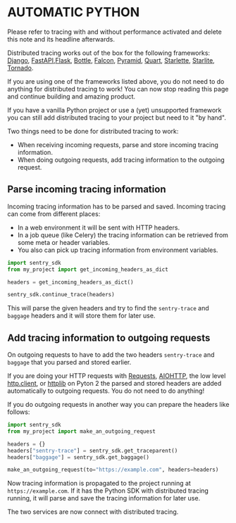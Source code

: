 # AUTOMATIC PYTHON

<Note>
Please refer to tracing with and without performance activated and delete this note and its headline afterwards.
</Note>


Distributed tracing works out of the box for the following frameworks: [Django](/platforms/python/guides/django/distributed-tracing/instrumentation/automatic-instrumentation/), [FastAPI](/platforms/python/guides/fastapi/distributed-tracing/instrumentation/automatic-instrumentation/),[Flask](/platforms/python/guides/flask/distributed-tracing/instrumentation/automatic-instrumentation/), [Bottle](/platforms/python/guides/bottle/distributed-tracing/instrumentation/automatic-instrumentation/), [Falcon](/platforms/python/guides/falcon/distributed-tracing/instrumentation/automatic-instrumentation/), [Pyramid](/platforms/python/guides/pyramid/distributed-tracing/instrumentation/automatic-instrumentation/), [Quart](/platforms/python/guides/quart/distributed-tracing/instrumentation/automatic-instrumentation/), [Starlette](/platforms/python/guides/starlette/distributed-tracing/instrumentation/automatic-instrumentation/), [Starlite](/platforms/python/guides/starlite/distributed-tracing/instrumentation/automatic-instrumentation/), [Tornado](/platforms/python/guides/tornado/distributed-tracing/instrumentation/automatic-instrumentation/).

If you are using one of the frameworks listed above, you do not need to do anything for distributed tracing to work! You can now stop reading this page and continue building and amazing product.

If you have a vanilla Python project or use a (yet) unsupported framework you can still add distributed tracing to your project but need to it "by hand".

Two things need to be done for distributed tracing to work:

- When receiving incoming requests, parse and store incoming tracing information.
- When doing outgoing requests, add tracing information to the outgoing request.

## Parse incoming tracing information

Incoming tracing information has to be parsed and saved.
Incoming tracing can come from different places:

- In a web environment it will be sent with HTTP headers.
- In a job queue (like Celery) the tracing information can be retrieved from some meta or header variables.
- You also can pick up tracing information from environment variables.

```python
import sentry_sdk
from my_project import get_incoming_headers_as_dict

headers = get_incoming_headers_as_dict()

sentry_sdk.continue_trace(headers)
```

This will parse the given headers and try to find the `sentry-trace` and `baggage` headers and it will store them for later use.

## Add tracing information to outgoing requests

On outgoing requests to have to add the two headers `sentry-trace` and `baggage` that you parsed and stored earlier.

If you are doing your HTTP requests with [Requests](https://requests.readthedocs.io/en/latest/), [AIOHTTP](https://docs.aiohttp.org/en/stable/), the low level [http.client](https://docs.python.org/3/library/http.client.html), or [httplib](https://docs.python.org/2/library/httplib.html) on Pyton 2 the parsed and stored headers are added automatically to outgoing requests. You do not need to do anything!

If you do outgoing requests in another way you can prepare the headers like follows:

```python
import sentry_sdk
from my_project import make_an_outgoing_request

headers = {}
headers["sentry-trace"] = sentry_sdk.get_traceparent()
headers["baggage"] = sentry_sdk.get_baggage()

make_an_outgoing_request(to="https://example.com", headers=headers)
```

Now tracing information is propagated to the project running at `https://example.com`. If it has the Python SDK with distributed tracing running, it will parse and save the tracing information for later use.

The two services are now connect with distributed tracing.
